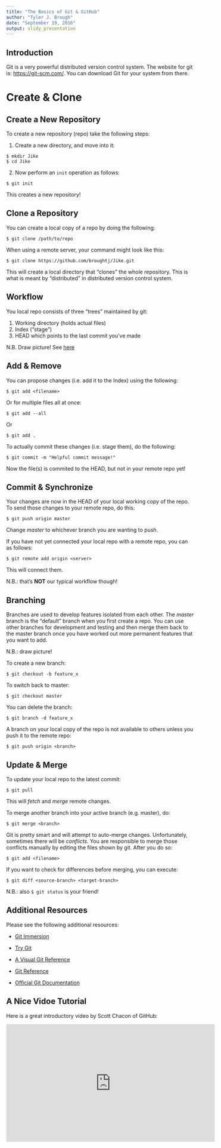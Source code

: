 ```yaml
---
title: "The Basics of Git & GitHub"
author: "Tyler J. Brough"
date: "September 19, 2016"
output: slidy_presentation
---
```


## Introduction

Git is a very powerful distributed version control system. The website for git is: <https://git-scm.com/>. You can download Git for your system from there. 


# Create & Clone

## Create a New Repository

To create a new repository (repo) take the following steps:

1. Create a new directory, and move into it:

```
$ mkdir Jike
$ cd Jike
```

2. Now perform an `init` operation as follows:

```
$ git init
```

This creates a new repository!


## Clone a Repository 

You can create a local copy of a repo by doing the following:

```
$ git clone /path/to/repo
```

When using a remote server, your command might look like this:

```
$ git clone https://github.com/broughtj/Jike.git
```

This will create a local directory that "clones" the whole repository. This is what is meant by "distributed" in distributed version control system.


## Workflow

You local repo consists of three "trees" maintained by git:

1. Working directory (holds actual files)
2. Index ("stage")
3. HEAD which points to the last commit you've made 

N.B. Draw picture! See [here](http://rogerdudler.github.io/git-guide/)


## Add & Remove

You can propose changes (i.e. add it to the Index) using the following:

```
$ git add <filename>
```

Or for multiple files all at once:

```
$ git add --all
```

Or 

```
$ git add .
```

To actually commit these changes (i.e. stage them), do the following:

```
$ git commit -m "Helpful commit message!"
```

Now the file(s) is commited to the HEAD, but not in your remote repo yet!


## Commit & Synchronize

Your changes are now in the HEAD of your local working copy of the repo. To send those changes to your remote repo, do this:

```
$ git push origin master
```

Change _master_ to whichever branch you are wanting to push.

If you have not yet connected your local repo with a remote repo, you can as follows:

```
$ git remote add origin <server>
```

This will connect them.

N.B.: that's __NOT__ our typical workflow though!



## Branching

Branches are used to develop features isolated from each other. The _master_ branch is the "default" branch when you first create a repo. You can use other branches for development and testing and then merge them back to the master branch once you have worked out more permanent features that you want to add. 

N.B.: draw picture!

To create a new branch:

```
$ git checkout -b feature_x
```

To switch back to master:

```
$ git checkout master
```

You can delete the branch:

```
$ git branch -d feature_x
```

A branch on your local copy of the repo is not available to others unless you push it to the remote repo:

```
$ git push origin <branch>
```


## Update & Merge

To update your local repo to the latest commit:

```
$ git pull
```

This will _fetch_ and _merge_ remote changes. 

To merge another branch into your active branch (e.g. master), do:

```
$ git merge <branch>
```

Git is pretty smart and will attempt to auto-merge changes. Unfortunately, sometimes there will be _conflicts_. You are responsible to merge those conflicts manually by editing the files shown by git. After you do so:

```
$ git add <filename>
```

If you want to check for differences before merging, you can execute:

```
$ git diff <source-branch> <target-branch>
```

N.B.: also ``` $ git status``` is your friend!


## Additional Resources


Please see the following additional resources:

* [Git Immersion](http://gitimmersion.com)

* [Try Git](http://try.github.io//levels/1/challenges/1)

* [A Visual Git Reference](http://marklodato.github.io/visual-git-guide/index-en.html)

* [Git Reference](http://gitref.org)

* [Official Git Documentation](http://git-scm-.com/docs)


## A Nice Vidoe Tutorial

Here is a great introductory video by Scott Chacon of GitHub:

<iframe width="560" height="315" src="https://www.youtube.com/embed/ZDR433b0HJY" frameborder="0"
allowfullscreen></iframe>
